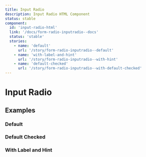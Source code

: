 ```yaml
---
title: Input Radio
description: Input Radio HTML Component
status: stable
component:
  id: 'input-radio-html'
  link: '/docs/form-radio-inputradio--docs'
  status: 'stable'
  stories:
    - name: 'default'
      url: '/story/form-radio-inputradio--default'
    - name: 'with-label-and-hint'
      url: '/story/form-radio-inputradio--with-hint'
    - name: 'default-checked'
      url: '/story/form-radio-inputradio--with-default-checked'
---
```


# Input Radio

<Section current="html">

<ComponentPreview>
  <InputRadio label="Radio" value="radio-value" />
</ComponentPreview>

## Examples

### Default

<StorybookFrame
  heightClassName="h-max"
  componentId="input-radio-html"
  story="default"
/>

### Default Checked

<StorybookFrame
  heightClassName="h-max"
  componentId="input-radio-html"
  story="default-checked"
/>

### With Label and Hint

<StorybookFrame
  heightClassName="h-max"
  componentId="input-radio-html"
  story="with-label-and-hint"
/>

</Section>
